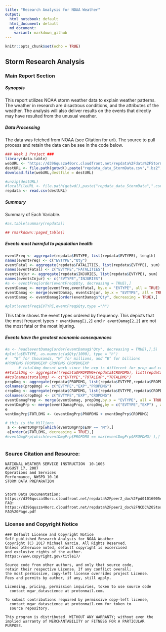 ```yaml
---
title: "Research Analysis for NOAA Weather"
output:
  html_notebook: default
  html_document: default
  md_document:
    variant: markdown_github
---
```



```r
knitr::opts_chunk$set(echo = TRUE)
```

## Storm Research Analysis {.tabset .tabset-fade .tabset-pills}

### Main Report Section

##### Synopsis 
This report utilizes NOAA storm weather data to explain weather patterns. The weather in research are disastrous conditions, and the attributes of the weather. The analysis will also deliver results on the events that directly may have resulted from the unusual weather.

##### Data Processing

The data was fetched from NOAA (see Citation for url). The source to pull process and retain the data can be see in the code below.

```r
### Week 1 Project ###
library(data.table)
webURL <- "https://d396qusza40orc.cloudfront.net/repdata%2Fdata%2FStormData.csv.bz2"
destURL <- file.path(getwd(),paste("repdata_data_StormData.csv",".bz2",sep = ""))
download.file(webURL,destfile = destURL)

#unzip(destURL)
#localFileURL <- file.path(getwd(),paste("repdata_data_StormData",".csv",sep = ""))
repdata <- read.csv(destURL)
```

##### Summary

Summary of Each Variable.

```r
#as.table(summary(repdata))

## rmarkdown::paged_table()
```

##### Events most harmful to population health

```r
eventFreq <- aggregate(repdata$EVTYPE, list(repdata$EVTYPE), length)
names(eventFreq) <- c("EVTYPE","Qty")
eventFatal <- aggregate(repdata$FATALITIES, list(repdata$EVTYPE), sum)
names(eventFatal) <- c("EVTYPE","FATALITIES")
eventsInjur <- aggregate(repdata$INJURIES, list(repdata$EVTYPE), sum)
names(eventsInjur) <- c("EVTYPE","INJURIES")
#a <- eventFreq[order(eventFreq$Qty, decreasing = TRUE),]
eventDamag <- merge(eventFreq,eventFatal, by.x = "EVTYPE", all = TRUE)
eventDamag <- merge(eventDamag, eventsInjur, by.x = "EVTYPE", all = TRUE)
eventDamag <- eventDamag[order(eventDamag$"Qty", decreasing = TRUE),]

#plot(eventFreq$EVTYPE,eventFreq$Qty,type ="h")
```
This table shows the event types ordered by frequency. This depicts that the most frequent types `r eventDamag[1,2]` and `r eventDamag[2,2]` are not the most fatal or the most injuring.


#####  Events have the greatest economic consequences


```r
#a <- head(eventDamag[order(eventDamag$"Qty", decreasing = TRUE),],5)
#plot(a$EVTYPE, as.numeric(a$Qty/1000), type = "h")
#   “K” for thousands, “M” for millions, and “B” for billions
#PROPDMG PROPDMGEXP CROPDMG CROPDMGEXP
      # totaldmg doesnt work since the exp is different for prop and crop
##totalDmg <- aggregate((repdata$PROPDMG+repdata$CROPDMG), list(repdata$EVTYPE,repdata$PROPDMGEXP), sum)
##colnames(totalDmg) <- c("EVTYPE","TOTALEXP","TOTALDMG")
propDmg <- aggregate(repdata$PROPDMG, list(repdata$EVTYPE,repdata$PROPDMGEXP), sum)
colnames(propDmg) <- c("EVTYPE","EXP","PROPDMG")
cropDmg <- aggregate(repdata$CROPDMG, list(repdata$EVTYPE,repdata$CROPDMGEXP), sum)
colnames(cropDmg) <- c("EVTYPE","EXP","CROPDMG")
eventDamagProp <- merge(eventDamag, propDmg,by.x = "EVTYPE", all = TRUE)
eventDmgPrp <- merge(eventDamagProp, cropDmg,by = c("EVTYPE","EXP") , all = FALSE)
e
ventDmgPrp$TOTLDMG <- (eventDmgPrp$PROPDMG + eventDmgPrp$CROPDMG)

# this is the Millions
 a <- eventDmgPrp[which(eventDmgPrp$EXP == "M"),]
 a[order(a$TOTLDMG, decreasing = TRUE),]
#eventDmgPrp[which(eventDmgPrp$PROPDMG == max(eventDmgPrp$PROPDMG) ),]



```


### Source Citation and Resource:
    NATIONAL WEATHER SERVICE INSTRUCTION  10-1605 
    AUGUST 17, 2007 
    Operations and Services 
    Performance, NWSPD 10-16
    STORM DATA PREPARATION


    Storm Data Documentation: https://d396qusza40orc.cloudfront.net/repdata%2Fpeer2_doc%2Fpd01016005curr.pdf
    FAQ: https://d396qusza40orc.cloudfront.net/repdata%2Fpeer2_doc%2FNCDC%20Storm%20Events-FAQ%20Page.pdf
    

    
### License and Copyright Notice
    ### Default License and Copyright Notice
    Self published Research Analysis for NOAA Weather
    Copyright (C) 2017 Michael Garcia. All Rights Reserved.
    Unless otherwise noted, default copyright is excercised
    and exclusive rights of the author. 
    https://www.copyright.gov/title17/
    
    Source code from other authors, and only that source code,
    retain their respective License. If any conflict overall;
    the most permissive, copy-left license overrides project License.
    Fees and permits by author, if any, still apply.
    
    Licensing, pricing, permission inquiries, token to use source code 
      contact mgar_datascience at protonmail.com.
    
    To submit contributions required by permissive copy-left license,
      contact mgar_datascience at protonmail.com for token to 
      source repository.

    This program is distributed  WITHOUT ANY WARRANTY; without even the 
    implied warranty of MERCHANTABILITY or FITNESS FOR A PARTICULAR 
    PURPOSE.  
    
##
